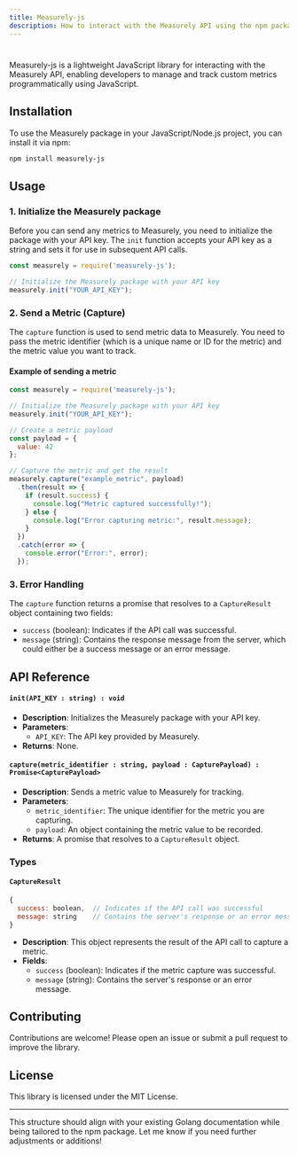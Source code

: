 ```yaml
---
title: Measurely-js  
description: How to interact with the Measurely API using the npm package.  
---
```


#
Measurely-js is a lightweight JavaScript library for interacting with the Measurely API, enabling developers to manage and track custom metrics programmatically using JavaScript.

## Installation

To use the Measurely package in your JavaScript/Node.js project, you can install it via npm:

```bash
npm install measurely-js
```

## Usage

### 1. Initialize the Measurely package

Before you can send any metrics to Measurely, you need to initialize the package with your API key. The `init` function accepts your API key as a string and sets it for use in subsequent API calls.

```javascript
const measurely = require('measurely-js');

// Initialize the Measurely package with your API key
measurely.init("YOUR_API_KEY");
```

### 2. Send a Metric (Capture)

The `capture` function is used to send metric data to Measurely. You need to pass the metric identifier (which is a unique name or ID for the metric) and the metric value you want to track.

#### Example of sending a metric

```javascript
const measurely = require('measurely-js');

// Initialize the Measurely package with your API key
measurely.init("YOUR_API_KEY");

// Create a metric payload
const payload = {
  value: 42
};

// Capture the metric and get the result
measurely.capture("example_metric", payload)
  .then(result => {
    if (result.success) {
      console.log("Metric captured successfully!");
    } else {
      console.log("Error capturing metric:", result.message);
    }
  })
  .catch(error => {
    console.error("Error:", error);
  });
```

### 3. Error Handling

The `capture` function returns a promise that resolves to a `CaptureResult` object containing two fields:

- `success` (boolean): Indicates if the API call was successful.
- `message` (string): Contains the response message from the server, which could either be a success message or an error message.

## API Reference

#### `init(API_KEY : string) : void `

- **Description**: Initializes the Measurely package with your API key.
- **Parameters**:
  - `API_KEY`: The API key provided by Measurely.
- **Returns**: None.

#### `capture(metric_identifier : string, payload : CapturePayload) : Promise<CapturePayload>`

- **Description**: Sends a metric value to Measurely for tracking.
- **Parameters**:
  - `metric_identifier`: The unique identifier for the metric you are capturing.
  - `payload`: An object containing the metric value to be recorded.
- **Returns**: A promise that resolves to a `CaptureResult` object.

### Types

#### `CaptureResult`

```javascript
{
  success: boolean,  // Indicates if the API call was successful
  message: string    // Contains the server's response or an error message
}
```

- **Description**: This object represents the result of the API call to capture a metric.
- **Fields**:
  - `success` (boolean): Indicates if the metric capture was successful.
  - `message` (string): Contains the server's response or an error message.

## Contributing

Contributions are welcome! Please open an issue or submit a pull request to improve the library.

## License

This library is licensed under the MIT License.

---

This structure should align with your existing Golang documentation while being tailored to the npm package. Let me know if you need further adjustments or additions!

